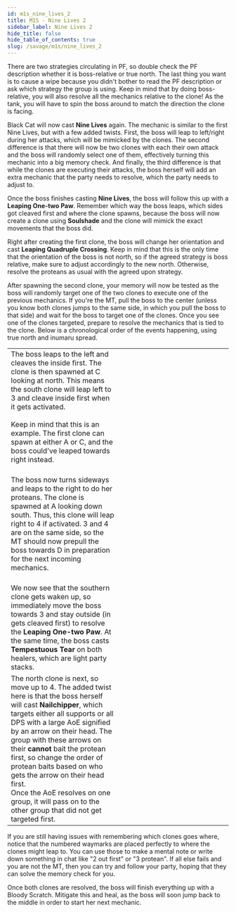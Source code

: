 ```yaml
---
id: m1s_nine_lives_2
title: M1S - Nine Lives 2
sidebar_label: Nine Lives 2
hide_title: false
hide_table_of_contents: true
slug: /savage/m1s/nine_lives_2
---
```


There are two strategies circulating in PF, so double check the PF description whether it is boss-relative or true north. The last thing you want is to cause a wipe because you didn't bother to read the PF description or ask which strategy the group is using. Keep in mind that by doing boss-relative, you will also resolve all the mechanics relative to the clone! As the tank, you will have to spin the boss around to match the direction the clone is facing.

Black Cat will now cast <strong>Nine Lives</strong> again. The mechanic is similar to the first Nine Lives, but with a few added twists. First, the boss will leap to left/right during her attacks, which will be mimicked by the clones. The second difference is that there will now be two clones with each their own attack and the boss will randomly select one of them, effectively turning this mechanic into a big memory check. And finally, the third difference is that while the clones are executing their attacks, the boss herself will add an extra mechanic that the party needs to resolve, which the party needs to adjust to.

Once the boss finishes casting <strong>Nine Lives</strong>, the boss will follow this up with a <strong>Leaping One-two Paw</strong>. Remember which way the boss leaps, which sides got cleaved first and where the clone spawns, because the boss will now create a clone using <strong>Soulshade</strong> and the clone will mimick the exact movements that the boss did. 

<KittenAsset path='m1s/nine_lives_leaping_one_two_paw_1.webm' wrapper='div' />

Right after creating the first clone, the boss will change her orientation and cast <strong>Leaping Quadruple Crossing</strong>. Keep in mind that this is the only time that the orientation of the boss is not north, so if the agreed strategy is boss relative, make sure to adjust accordingly to the new north. Otherwise, resolve the proteans as usual with the agreed upon strategy. 

<KittenAsset path='m1s/nine_lives_leaping_quadruple_crossing_2.webm' wrapper='div' />

After spawning the second clone, your memory will now be tested as the boss will randomly target one of the two clones to execute one of the previous mechanics. If you're the MT, pull the boss to the center (unless you know both clones jumps to the same side, in which you pull the boss to that side) and wait for the boss to target one of the clones. Once you see one of the clones targeted, prepare to resolve the mechanics that is tied to the clone. Below is a chronological order of the events happening, using true north and inumaru spread.

<table width='80%'>
    <tr>
        <td width='30%'>The boss leaps to the left and cleaves the inside first. The clone is then spawned at C looking at north. This means the south clone will leap left to 3 and cleave inside first when it gets activated.<br /><br /> Keep in mind that this is an example. The first clone can spawn at either A or C, and the boss could've leaped towards right instead.<br /><br /><KittenAsset path='m1s/nine_lives_leaping_one_two_paw_1.webm' /></td>
        <td width='30%'><KittenAsset path='m1s/nine_lives_two_1.png' /></td>
    </tr>
    <tr>
        <td>The boss now turns sideways and leaps to the right to do her proteans. The clone is spawned at A looking down south. Thus, this clone will leap right to 4 if activated. 3 and 4 are on the same side, so the MT should now prepull the boss towards D in preparation for the next incoming mechanics. <br /><br /><KittenAsset path='m1s/nine_lives_leaping_quadruple_crossing_2.webm' /></td>
        <td><KittenAsset path='m1s/nine_lives_two_2.png' /></td>
    </tr>
    <tr>
        <td>We now see that the southern clone gets waken up, so immediately move the boss towards 3 and stay outside (in gets cleaved first) to resolve the <strong>Leaping One-two Paw</strong>. At the same time, the boss casts <strong>Tempestuous Tear</strong> on both healers, which are light party stacks.</td>
        <td><KittenAsset path='m1s/nine_lives_two_1.webm' /></td>
    </tr>
    <tr>
        <td>The north clone is next, so move up to 4. The added twist here is that the boss herself will cast <strong>Nailchipper</strong>, which targets either all supports or all DPS with a large AoE signified by an arrow on their head. The group with these arrows on their <strong>cannot</strong> bait the protean first, so change the order of protean baits based on who gets the arrow on their head first. <br /> Once the AoE resolves on one group, it will pass on to the other group that did not get targeted first.</td>
        <td><KittenAsset path='m1s/nine_lives_two_2.webm' /></td>
    </tr>
</table>

If you are still having issues with remembering which clones goes where, notice that the numbered waymarks are placed perfectly to where the clones might leap to. You can use those to make a mental note or write down something in chat like "2 out first" or "3 protean". If all else fails and you are not the MT, then you can try and follow your party, hoping that they can solve the memory check for you.

Once both clones are resolved, the boss will finish everything up with a <Raidwide>Bloody Scratch</Raidwide>. Mitigate this and heal, as the boss will soon jump back to the middle in order to start her next mechanic.